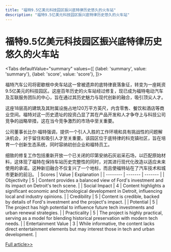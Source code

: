 ```yaml
---
title: "福特9.5亿美元科技园区振兴底特律历史悠久的火车站"
description: "福特9.5亿美元科技园区振兴底特律历史悠久的火车站"
---
```



# 福特9.5亿美元科技园区振兴底特律历史悠久的火车站


<Tabs
	defaultValue="summary"
	values={[
	{label: 'summary', value: 'summary'},
	{label: 'score', value: 'score'},
]}>
<TabItem value="summary">


福特汽车公司将密歇根中央车站这一曾被遗弃的底特律衰落象征，转变为一座耗资9.5亿美元的科技园区。这座百年历史的火车站经过修复，现已成为福特电动汽车及互联服务团队的中心，旨在通过其历史魅力与现代创新的融合，吸引顶尖人才。

这座18层高的建筑及其附属设施占地120万平方英尺，内含零售、餐饮和酒店等商业空间。福特对这一历史遗址的投资凸显了其在产品开发和人才争夺上与科技公司竞争的战略举措，这在当今竞争激烈的市场中至关重要。

公司董事长比尔·福特强调，提供一个引人入胜的工作环境和具有挑战性的问题解决机会，对于留住和吸引人才至关重要。该园区位于底特律的科克镇社区，旨在培育一个创新生态系统，同时容纳初创企业和福特员工。

细致的修复工作包括重新开放一个已关闭的印第安纳石灰岩采石场，以匹配原始材料，这体现了福特在保持车站历史完整性的同时，对其进行现代化改造以适应未来使用的承诺。这种新旧融合不仅复兴了一个地标，而且使福特站在了汽车技术和城市更新的前沿。
</TabItem>
<TabItem value="score">
	| Scores     | Value   | Explanation |
	| -------- | ------- | ------- |
	| Objectivity  | 5    | Content provides a balanced view of Ford's investment and its impact on Detroit's tech scene.    |
	| Social Impact | 4     | Content highlights a significant economic and technological development in Detroit, influencing local and industry opinions.    |
	| Credibility    | 5    | Content is credible, backed by details of Ford's investment and the project's impact.    |
	| Potential    | 5    | The project has high potential to influence future tech investments and urban renewal strategies.    |
	| Practicality    | 5    | The project is highly practical, serving as a model for blending historical preservation with modern tech needs.    |
	| Entertainment Value    | 3    | While informative, the content lacks direct entertainment elements but may interest those in tech and urban development.    |
</TabItem>
</Tabs>

[Full article>>](https://www.cnbc.com/2024/06/03/ford-michigan-central-station-campus.html)
